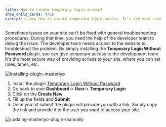 ```yaml
---
title: How to create temporary login access?
show_child_cards: true
excerpt: Learn How to create temporary login access. It's the most secure way of providing access to your site, where you can set roles, times, etc.
---
```


Sometimes issues on your site can't be fixed with general troubleshooting procedures. During that time, you need the help of the developer team to debug the issue. The developer team needs access to the website to troubleshoot the problem. By simply installing the **Temporary Login Without Password** plugin, you can give temporary access to the development team. It's the most secure way of providing access to your site, where you can set roles, times, etc.

![installing-plugin-masteriyo](https://user-images.githubusercontent.com/24367265/189650984-03bde100-df15-41e1-b7dd-1eabc12258b1.png)

1. Install the plugin [Temporary Login Without Password](https://wordpress.org/plugins/temporary-login-without-password/)
2. Go back to your **Dashboard**-> **User**-> **Temporary Login**
3. Click on the **Create New**
4. Fill up the fields and **Submit**
6. Once you hit submit the plugin will provide you with a link, Simply copy the link and provide it to the user you want to access your site.


![updaing-masteriyo-plugin-manually](https://user-images.githubusercontent.com/24367265/189651045-47d932bb-23f9-4b92-ad34-bf060b8c530e.png)
